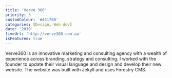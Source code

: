 ```yaml
---
title: 'Verve 360'
priority: 3
customColour: '#451780'
categories: [Design, Web dev]
date: '2019'
liveUrl: 'http://verve360.com.au'
isFeatured: true
---
```


Verve360 is an innovative marketing and consulting agency with a wealth of experience across branding, strategy and consulting. I worked with the founder to update their visual language and design and develop their new website. The website was built with Jekyll and uses Forestry CMS.
